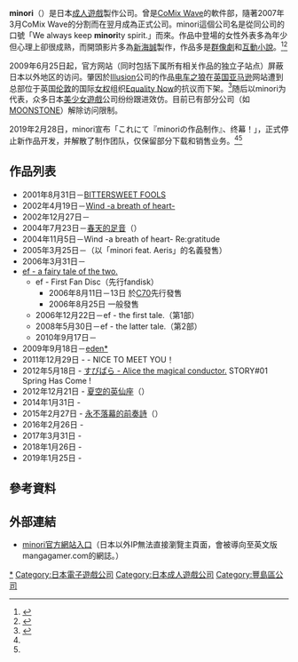{{lowercase|minori}}
{{美少女ゲームブランド
|ブランド名 =minori
|ジャンル =[[日本成人遊戲|成人遊戲]]
|企業名 ={{lang|ja|ミノリ}}
|関連ブランド =
|審査 =[[電腦軟體倫理機構|電腦軟體倫理機構]]
|主要人物 =[[酒井伸和|酒井伸和]]
|特記事項 =
|メインブランド =
|デビュー作 =BITTERSWEET FOOLS
|デビュー作発売日 =2001年8月31日
|最新作 =
|最新作発売日 =
|最終作 ={{lang|ja|その日の獣には、}}
|最終作発売日 =2019年1月25日
|URL =https://web.archive.org/web/20090505215105/http://www.minori.ph/
|サイト名 =minori
}}
'''minori'''（{{lang|ja|みのり}}）是日本[[日本成人遊戲|成人遊戲]]製作公司。曾是[[CoMix_Wave|CoMix Wave]]的軟件部，隨著2007年3月CoMix Wave的分割而在翌月成為正式公司。minori這個公司名是從同公司的口號「We always keep '''minori'''ty spirit.」而來。作品中登場的女性外表多為年少但心理上卻很成熟，而開頭影片多為[[新海誠|新海誠]]製作，作品多是[[群像劇|群像劇]]和[[互動小說|互動小說]]。<ref name="#1">{{cite web |title=日本美少女游戏公司minori宣布解散 代表作《悠久之翼》 |url=http://games.sina.com.cn/t/n/2019-02-28/hsxncvf8632147.shtml |website=新浪网 |language=zh-cn |date=2019-02-28 |accessdate=2019-02-28 |archive-date=2019-03-01 |archive-url=https://web.archive.org/web/20190301013318/http://games.sina.com.cn/t/n/2019-02-28/hsxncvf8632147.shtml |dead-url=no }}</ref><ref name="#2">{{cite web |title=又一個回憶倒了《ef》系列成人遊戲團隊 minori 宣佈解散 |url=https://www.gameapps.hk/news/32362/ef-minori |website=GameApps.hk |language=zh-hk |date=2019-02-28|accessdate=2019-03-01 |archive-date=2020-10-26 |archive-url=https://web.archive.org/web/20201026010200/https://www.gameapps.hk/news/32362/ef-minori |dead-url=no }}</ref>

2009年6月25日起，官方网站（同时包括下属所有相关作品的独立子站点）屏蔽日本以外地区的访问。肇因於[[Illusion|Illusion]]公司的作品[[电车之狼|电车之狼]]在[[英国|英国]][[亞馬遜公司|亚马逊]]网站遭到总部位于英国[[伦敦|伦敦]]的国际[[女权|女权]]组织[[Equality_Now|Equality Now]]的抗议而下架。<ref>{{cite web|url=http://www.j-cast.com/2009/07/07044791.html?p=all|title=エロゲー人気メーカーminori　海外からのアクセス遮断した理由|publisher=J-CAST|date=2009年7月7日|accessdate=2015年11月20日|language=ja|archive-date=2015年11月20日|archive-url=https://web.archive.org/web/20151120055627/http://www.j-cast.com/2009/07/07044791.html?p=all|dead-url=no}}</ref>随后以minori为代表，众多日本[[美少女遊戲|美少女遊戲]]公司纷纷跟进效仿。目前已有部分公司（如[[MOONSTONE|MOONSTONE]]）解除访问限制。

2019年2月28日，minori宣布「これにて『minoriの作品制作』、终幕！」，正式停止新作品开发，并解散了制作团队，仅保留部分下载和销售业务。<ref name="#1"/><ref name="#2"/>

== 作品列表 ==
* 2001年8月31日－[[BITTERSWEET_FOOLS|BITTERSWEET FOOLS]]
* 2002年4月19日－[[Wind_-a_breath_of_heart-|Wind -a breath of heart-]]
* 2002年12月27日－{{lang|ja|そよかぜのおくりもの -Wind Pleasurable Box-}}
* 2004年7月23日－[[春天的足音|春天的足音]]（{{lang|ja|はるのあしおと}}）
* 2004年11月5日－Wind -a breath of heart- Re:gratitude
* 2005年3月25日－{{tsl|ja|ANGEL TYPE|ANGEL TYPE}}（以「minori feat. Aeris」的名義發售）
* 2006年3月31日－{{nihongo|櫻花綻放之時 - 春天的足音 Pleasurable Box -|さくらのさくころ - はるのあしおと Pleasurable Box -}}
* [[ef_-_a_fairy_tale_of_the_two.|ef - a fairy tale of the two.]]
** ef - First Fan Disc（先行fandisk）
*** 2006年8月11日－13日 於[[Comic_Market|C70]]先行發售
*** 2006年8月25日 一般發售
** 2006年12月22日－ef - the first tale.（第1部）
** 2008年5月30日－ef - the latter tale.（第2部）
** 2010年9月17日－{{lang|ja|天使の日曜日 “ef - a fairy tale of the two.” Pleasurable Box.}}
* 2009年9月18日－[[eden*|eden*]]
* 2011年12月29日 - {{lang|ja|すぴぱら}} - NICE TO MEET YOU！
* 2012年5月18日 - [[Supipara_-_Alice_the_magical_conductor.|すぴぱら - Alice the magical conductor.]] STORY#01 Spring Has Come !
* 2012年12月21日 - [[夏空的英仙座|夏空的英仙座]]（{{lang|ja|夏空のペルセウス}}）
* 2014年1月31日 - {{Tsl|ja|12の月のイヴ}}
* 2015年2月27日 - [[永不落幕的前奏詩|永不落幕的前奏詩]]（{{lang|ja|ソレヨリノ前奏詩}}）
* 2016年2月26日 - {{lang|ja|罪ノ光ランデヴー}}
* 2017年3月31日 - {{lang|ja|[[Trinoline|トリノライン]]}}
* 2018年1月26日 - {{lang|ja|トリノライン：ジェネシス}}
* 2019年1月25日 - {{lang|ja|その日の獣には、}}

== 參考資料 ==
{{reflist}}

== 外部連結 ==
*[https://web.archive.org/web/20090505215105/http://www.minori.ph/ minori官方網站入口]（日本以外IP無法直接瀏覽主頁面，會被導向至英文版mangagamer.com的網誌。）

{{minori}}

[[Category:Minori|*]]
[[Category:日本電子遊戲公司|Category:日本電子遊戲公司]]
[[Category:日本成人遊戲公司|Category:日本成人遊戲公司]]
[[Category:豐島區公司|Category:豐島區公司]]